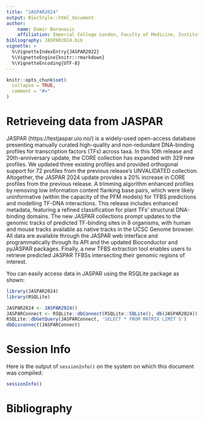 ```yaml
---
title: "JASPAR2024"
output: BiocStyle::html_document
author:
    name: Damir Baranasic
    affiliation: Imperial College London, Faculty of Medicine, Institute of Clinical Sciences, Hammersmith Campus, Du Cane Road, W12 0NN, London
bibliography: JASPAR2024.bib
vignette: >
  %\VignetteIndexEntry{JASPAR2022}
  %\VignetteEngine{knitr::rmarkdown}
  %\VignetteEncoding{UTF-8}
---
```


```r
knitr::opts_chunk$set(
  collapse = TRUE,
  comment = "#>"
)
```

# Retrieveing data from JASPAR

JASPAR (https://testjaspar.uio.no/) is a widely-used open-access database presenting manually curated high-quality and non-redundant DNA-binding profiles for transcription factors (TFs) across taxa. In this 10th release and 20th-anniversary update, the CORE collection has expanded with 329 new profiles. We updated three existing profiles and provided orthogonal support for 72 profiles from the previous release’s UNVALIDATED collection. Altogether, the JASPAR 2024 update provides a 20% increase in CORE profiles from the previous release. A trimming algorithm enhanced profiles by removing low information content flanking base pairs, which were likely uninformative (within the capacity of the PFM models) for TFBS predictions and modelling TF-DNA interactions. This release includes enhanced metadata, featuring a refined classification for plant TFs’ structural DNA-binding domains. The new JASPAR collections prompt updates to the genomic tracks of predicted TF-binding sites in 8 organisms, with human and mouse tracks available as native tracks in the UCSC Genome browser. All data are available through the JASPAR web interface and programmatically through its API and the updated Bioconductor and pyJASPAR packages. Finally, a new TFBS extraction tool enables users to retrieve predicted JASPAR TFBSs intersecting their genomic regions of interest.

You can easily access data in JASPAR using the RSQLite package as shown:

```r
library(JASPAR2024)
library(RSQLite)

JASPAR2024 <- JASPAR2024()
JASPARConnect <- RSQLite::dbConnect(RSQLite::SQLite(), db(JASPAR2024))
RSQLite::dbGetQuery(JASPARConnect, 'SELECT * FROM MATRIX LIMIT 5')
dbDisconnect(JASPARConnect)

```

# Session Info

Here is the output of `sessionInfo()` on the system on which this document was compiled:

```r
sessionInfo()
```

# Bibliography


